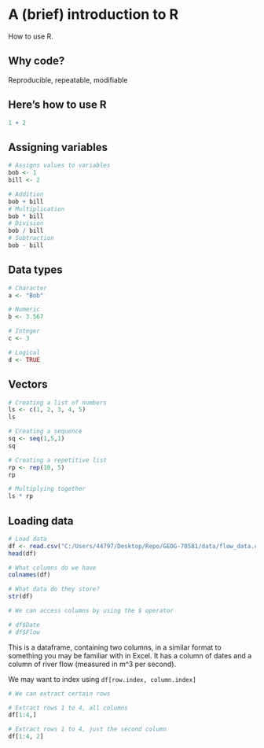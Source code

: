 # A (brief) introduction to R  {#Intro_to_R}

How to use R.

## Why code?

Reproducible, repeatable, modifiable

## Here's how to use R 

```r
1 + 2
```


## Assigning variables
```r
# Assigns values to variables
bob <- 1
bill <- 2

# Addition
bob + bill
# Multiplication
bob * bill
# Division
bob / bill
# Subtraction
bob - bill
```

## Data types

```r

# Character
a <- "Bob"

# Numeric
b <- 3.567

# Integer
c <- 3

# Logical
d <- TRUE

```

## Vectors

```r

# Creating a list of numbers
ls <- c(1, 2, 3, 4, 5)
ls

# Creating a sequence
sq <- seq(1,5,1)
sq

# Creating a repetitive list
rp <- rep(10, 5)
rp

# Multiplying together
ls * rp

```

## Loading data

```r

# Load data
df <- read.csv("C:/Users/44797/Desktop/Repo/GEOG-70581/data/flow_data.csv")
head(df)

# What columns do we have
colnames(df)

# What data do they store?
str(df)

# We can access columns by using the $ operator

# df$Date
# df$Flow


```

This is a dataframe, containing two columns, in a similar format to something you may be familiar with in Excel. It has a column of dates and a column of river flow (measured in m^3 per second).

We may want to index using `df[row.index, column.index]`

```r

# We can extract certain rows

# Extract rows 1 to 4, all columns
df[1:4,] 

# Extract rows 1 to 4, just the second column
df[1:4, 2]


```

